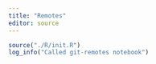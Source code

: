 ```yaml
---
title: "Remotes"
editor: source
---
```



```r
source("./R/init.R")
log_info("Called git-remotes notebook")
```

## 



